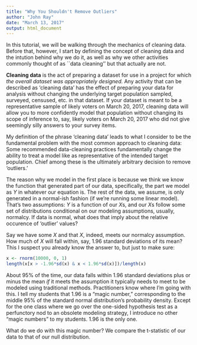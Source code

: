```yaml
---
title: "Why You Shouldn't Remove Outliers"
author: "John Ray"
date: "March 13, 2017"
output: html_document
---
```


In this tutorial, we will be walking through the mechanics of cleaning data. Before that, however, I start by defining the concept of cleaning data and the intution behind why we do it, as well as why we \textit{avoid} other activities commonly thought of as ``data cleaning'' but that actually are not.

**Cleaning data** is the act of preparing a dataset for use in a project for which *the overall dataset was appropriately designed.* Any activity that can be described as 'cleaning data' has the effect of preparing your data for analysis without changing the underlying target population sampled, surveyed, censused, etc. in that dataset. If your dataset is meant to be a representative sample of likely voters on March 20, 2017, cleaning data will allow you to more confidently model that population without changing its scope of inference to, say, likely voters on March 20, 2017 who did not give seemingly silly answers to your survey items.

My definition of the phrase 'cleaning data' leads to what I consider to be the fundamental problem with the most common approach to cleaning data: Some recommended data-cleaning practices fundamentally change the ability to treat a model like as representative of the intended target population. Chief among these is the ultimately arbitrary decision to remove 'outliers.'

The reason why we model in the first place is because we think we know the function that generated part of our data, specifically, the part we model as $Y$ in whatever our equation is. The rest of the data, we assume, is only generated in a normal-ish fashion (if we're running some linear model). That's two assumptions: $Y$ is a function of our $X$s, and our $X$s follow some set of distributions conditional on our modeling assumptions, usually, normalcy. If data is normal, what does that imply about the relative occurence of 'outlier' values?

Say we have some $X$ and that $X$, indeed, meets our normalcy assumption. How much of $X$ will fall within, say, 1.96 standard deviations of its mean? This I suspect you already know the answer to, but just to make sure:

```r
x <- rnorm(10000, 0, 1)
length(x[x > -1.96*sd(x) & x < 1.96*sd(x)])/length(x)
```

About 95\% of the time, our data falls within 1.96 standard deviations plus or minus the mean *if* it meets the assumption it typically needs to meet to be modeled using traditional methods. Practitioners know where I'm going with this. I tell my students that 1.96 is a "magic number," corresponding to the middle 95% of the standard normal distribution's probability density. Except for the one class where we go over the one-sided hypothesis test as a perfunctory nod to an obsolete modeling strategy, I introduce no other "magic numbers" to my students. 1.96 is the only one.

What do we do with this magic number? We compare the t-statistic of our data to that of our null distribution. 
